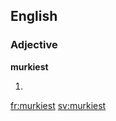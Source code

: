 ==English==

===Adjective===
'''murkiest'''

# {{en-superlative of|murky}}

[[fr:murkiest]]
[[sv:murkiest]]